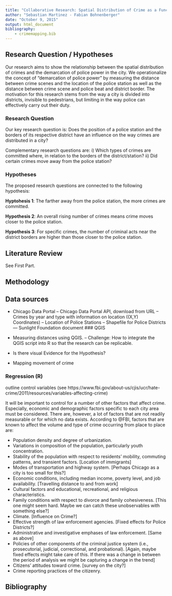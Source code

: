 ```yaml
---
title: "Collaborative Research: Spatial Distribution of Crime as a Function of the Demarcation of Police Power"
author: "Sebastian Martinez - Fabian Bohnenberger"
date: "October 9, 2015"
output: html_document
bibliography:
    - crimemapping.bib
---
```


## Research Question / Hypotheses 

Our research aims to show the relationship between the spatial distribution of crimes and the demarcation of police power in the city. We operationalize the concept of "demarcation of police power" by measuring the distance between crime scenes and the location of the police station as well as the distance between crime scene and police beat and district border. The motivation for this research stems from the way a city is divided into districts, invisible to pedestrians, but limiting in the way police can effectively carry out their duty.   

### Research Question 

Our key research question is:
Does the position of a police station and the borders of its respective district have an influence on the way crimes are distributed in a city?

Complementary research questions are: i) Which types of crimes are committed where, in relation to the borders of the district/station? ii) Did certain crimes move away from the police station?

### Hypotheses 

The proposed research questions are connected to the following hypothesis:

**Hyptohesis 1**: The farther away from the police station, the more crimes are committed. 

**Hypothesis 2**: An overall rising number of crimes means crime moves closer to the police station. 

**Hypothesis 3**: For specific crimes, the number of criminal acts near the district borders are higher than those closer to the police station. 
    
    
## Literature Review
See First Part. 
    
## Methodology

    
## Data sources
- Chicago Data Portal
-- Chicago Data Portal API, download from URL
-- Crimes by year and type with information on location ((X,Y) Coordinates)
-- Location of Police Stations
-- Shapefile for Police Districts
--- Sunlight Foundation document
### QGIS

- Measuring distances using QGIS. 
-- Challenge: How to integrate the QGIS script into R so that the research can be replicable. 
- Is there visual Evidence for the Hypothesis?
- Mapping movement of crime

### Regression (R)

outline control variables (see https://www.fbi.gov/about-us/cjis/ucr/hate-crime/2011/resources/variables-affecting-crime)

It will be important to control for a number of other factors that affect crime. Especially, economic and demographic factors specific to each city area must be considered. There are, however, a lot of factors that are not readily measurable or for which no data exists. According to @FBI, factors that are known to affect the volume and type of crime occurring from place to place are:

- Population density and degree of urbanization.
- Variations in composition of the population, particularly youth concentration.
- Stability of the population with respect to residents' mobility, commuting patterns, and transient factors. [Location of immigrants]
- Modes of transportation and highway system. [Perhaps Chicago as a city is too small for this?]
- Economic conditions, including median income, poverty level, and job availability. [Travelling distance to and from work]
- Cultural factors and educational, recreational, and religious characteristics.
- Family conditions with respect to divorce and family cohesiveness. [This one might seem hard. Maybe we can catch these unobservables with something else?]
- Climate. [Influence on Crime?]
- Effective strength of law enforcement agencies. [Fixed effects for Police Districts?]
- Administrative and investigative emphases of law enforcement. [Same as above]
- Policies of other components of the criminal justice system (i.e., prosecutorial, judicial, correctional, and probational). [Again, maybe fixed effects might take care of this. If there was a change in between the period of analysis we might be capturing a change in the trend]
- Citizens' attitudes toward crime. [survey on the city?]
- Crime reporting practices of the citizenry.

## Bibliography 
